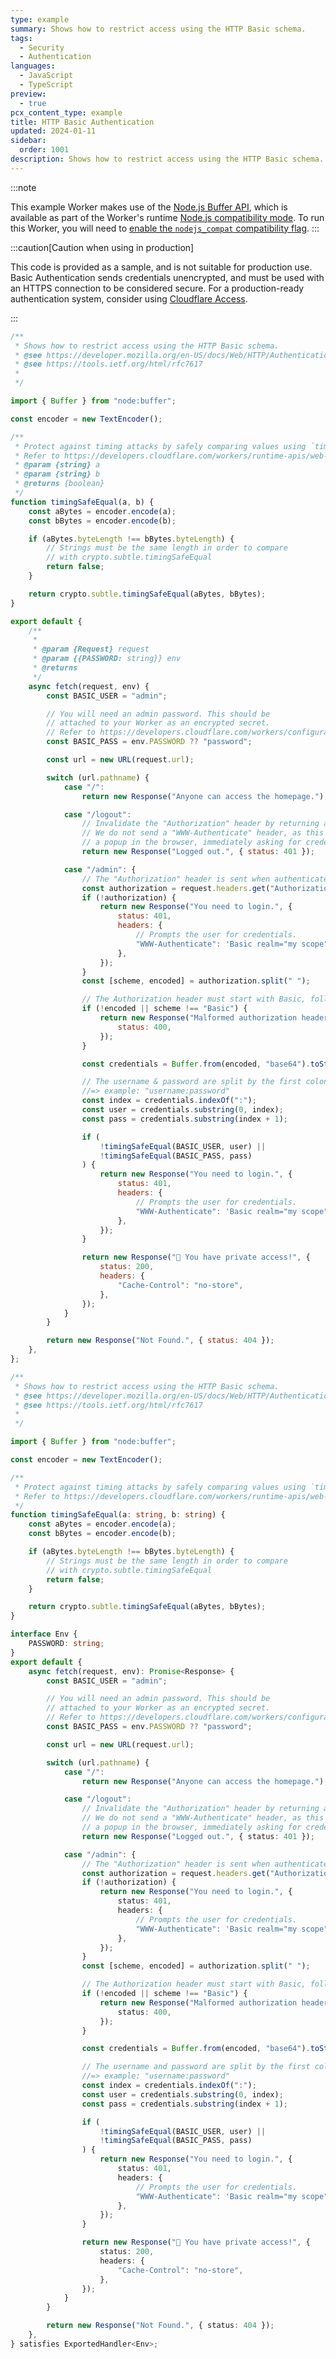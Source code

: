 ```yaml
---
type: example
summary: Shows how to restrict access using the HTTP Basic schema.
tags:
  - Security
  - Authentication
languages:
  - JavaScript
  - TypeScript
preview:
  - true
pcx_content_type: example
title: HTTP Basic Authentication
updated: 2024-01-11
sidebar:
  order: 1001
description: Shows how to restrict access using the HTTP Basic schema.
---
```



:::note

This example Worker makes use of the [Node.js Buffer API](/workers/runtime-apis/nodejs/buffer/), which is available as part of the Worker's runtime [Node.js compatibility mode](/workers/runtime-apis/nodejs/). To run this Worker, you will need to [enable the `nodejs_compat` compatibility flag](/workers/runtime-apis/nodejs/#enable-nodejs-with-workers).
:::

:::caution[Caution when using in production]

This code is provided as a sample, and is not suitable for production use. Basic Authentication sends credentials unencrypted, and must be used with an HTTPS connection to be considered secure. For a production-ready authentication system, consider using [Cloudflare Access](https://developers.cloudflare.com/cloudflare-one/applications/configure-apps/self-hosted-apps/).

:::

<Tabs syncKey="workersExamples"> <TabItem label="JavaScript" icon="seti:javascript">

```js
/**
 * Shows how to restrict access using the HTTP Basic schema.
 * @see https://developer.mozilla.org/en-US/docs/Web/HTTP/Authentication
 * @see https://tools.ietf.org/html/rfc7617
 *
 */

import { Buffer } from "node:buffer";

const encoder = new TextEncoder();

/**
 * Protect against timing attacks by safely comparing values using `timingSafeEqual`.
 * Refer to https://developers.cloudflare.com/workers/runtime-apis/web-crypto/#timingsafeequal for more details
 * @param {string} a
 * @param {string} b
 * @returns {boolean}
 */
function timingSafeEqual(a, b) {
	const aBytes = encoder.encode(a);
	const bBytes = encoder.encode(b);

	if (aBytes.byteLength !== bBytes.byteLength) {
		// Strings must be the same length in order to compare
		// with crypto.subtle.timingSafeEqual
		return false;
	}

	return crypto.subtle.timingSafeEqual(aBytes, bBytes);
}

export default {
	/**
	 *
	 * @param {Request} request
	 * @param {{PASSWORD: string}} env
	 * @returns
	 */
	async fetch(request, env) {
		const BASIC_USER = "admin";

		// You will need an admin password. This should be
		// attached to your Worker as an encrypted secret.
		// Refer to https://developers.cloudflare.com/workers/configuration/secrets/
		const BASIC_PASS = env.PASSWORD ?? "password";

		const url = new URL(request.url);

		switch (url.pathname) {
			case "/":
				return new Response("Anyone can access the homepage.");

			case "/logout":
				// Invalidate the "Authorization" header by returning a HTTP 401.
				// We do not send a "WWW-Authenticate" header, as this would trigger
				// a popup in the browser, immediately asking for credentials again.
				return new Response("Logged out.", { status: 401 });

			case "/admin": {
				// The "Authorization" header is sent when authenticated.
				const authorization = request.headers.get("Authorization");
				if (!authorization) {
					return new Response("You need to login.", {
						status: 401,
						headers: {
							// Prompts the user for credentials.
							"WWW-Authenticate": 'Basic realm="my scope", charset="UTF-8"',
						},
					});
				}
				const [scheme, encoded] = authorization.split(" ");

				// The Authorization header must start with Basic, followed by a space.
				if (!encoded || scheme !== "Basic") {
					return new Response("Malformed authorization header.", {
						status: 400,
					});
				}

				const credentials = Buffer.from(encoded, "base64").toString();

				// The username & password are split by the first colon.
				//=> example: "username:password"
				const index = credentials.indexOf(":");
				const user = credentials.substring(0, index);
				const pass = credentials.substring(index + 1);

				if (
					!timingSafeEqual(BASIC_USER, user) ||
					!timingSafeEqual(BASIC_PASS, pass)
				) {
					return new Response("You need to login.", {
						status: 401,
						headers: {
							// Prompts the user for credentials.
							"WWW-Authenticate": 'Basic realm="my scope", charset="UTF-8"',
						},
					});
				}

				return new Response("🎉 You have private access!", {
					status: 200,
					headers: {
						"Cache-Control": "no-store",
					},
				});
			}
		}

		return new Response("Not Found.", { status: 404 });
	},
};
```

</TabItem> <TabItem label="TypeScript" icon="seti:typescript">

```ts
/**
 * Shows how to restrict access using the HTTP Basic schema.
 * @see https://developer.mozilla.org/en-US/docs/Web/HTTP/Authentication
 * @see https://tools.ietf.org/html/rfc7617
 *
 */

import { Buffer } from "node:buffer";

const encoder = new TextEncoder();

/**
 * Protect against timing attacks by safely comparing values using `timingSafeEqual`.
 * Refer to https://developers.cloudflare.com/workers/runtime-apis/web-crypto/#timingsafeequal for more details
 */
function timingSafeEqual(a: string, b: string) {
	const aBytes = encoder.encode(a);
	const bBytes = encoder.encode(b);

	if (aBytes.byteLength !== bBytes.byteLength) {
		// Strings must be the same length in order to compare
		// with crypto.subtle.timingSafeEqual
		return false;
	}

	return crypto.subtle.timingSafeEqual(aBytes, bBytes);
}

interface Env {
	PASSWORD: string;
}
export default {
	async fetch(request, env): Promise<Response> {
		const BASIC_USER = "admin";

		// You will need an admin password. This should be
		// attached to your Worker as an encrypted secret.
		// Refer to https://developers.cloudflare.com/workers/configuration/secrets/
		const BASIC_PASS = env.PASSWORD ?? "password";

		const url = new URL(request.url);

		switch (url.pathname) {
			case "/":
				return new Response("Anyone can access the homepage.");

			case "/logout":
				// Invalidate the "Authorization" header by returning a HTTP 401.
				// We do not send a "WWW-Authenticate" header, as this would trigger
				// a popup in the browser, immediately asking for credentials again.
				return new Response("Logged out.", { status: 401 });

			case "/admin": {
				// The "Authorization" header is sent when authenticated.
				const authorization = request.headers.get("Authorization");
				if (!authorization) {
					return new Response("You need to login.", {
						status: 401,
						headers: {
							// Prompts the user for credentials.
							"WWW-Authenticate": 'Basic realm="my scope", charset="UTF-8"',
						},
					});
				}
				const [scheme, encoded] = authorization.split(" ");

				// The Authorization header must start with Basic, followed by a space.
				if (!encoded || scheme !== "Basic") {
					return new Response("Malformed authorization header.", {
						status: 400,
					});
				}

				const credentials = Buffer.from(encoded, "base64").toString();

				// The username and password are split by the first colon.
				//=> example: "username:password"
				const index = credentials.indexOf(":");
				const user = credentials.substring(0, index);
				const pass = credentials.substring(index + 1);

				if (
					!timingSafeEqual(BASIC_USER, user) ||
					!timingSafeEqual(BASIC_PASS, pass)
				) {
					return new Response("You need to login.", {
						status: 401,
						headers: {
							// Prompts the user for credentials.
							"WWW-Authenticate": 'Basic realm="my scope", charset="UTF-8"',
						},
					});
				}

				return new Response("🎉 You have private access!", {
					status: 200,
					headers: {
						"Cache-Control": "no-store",
					},
				});
			}
		}

		return new Response("Not Found.", { status: 404 });
	},
} satisfies ExportedHandler<Env>;
```

</TabItem> </Tabs>
